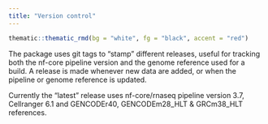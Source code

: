```yaml
---
title: "Version control"
---
```

```r
thematic::thematic_rmd(bg = "white", fg = "black", accent = "red")
```

The package uses git tags to "stamp" different releases, useful for tracking both the 
nf-core pipeline version and the genome reference used for a build. A release is made
whenever new data are added, or when the pipeline or genome reference is updated.

Currently the "latest" release uses nf-core/rnaseq pipeline version 
3.7, Cellranger 6.1 and GENCODEr40, GENCODEm28_HLT & GRCm38_HLT references.